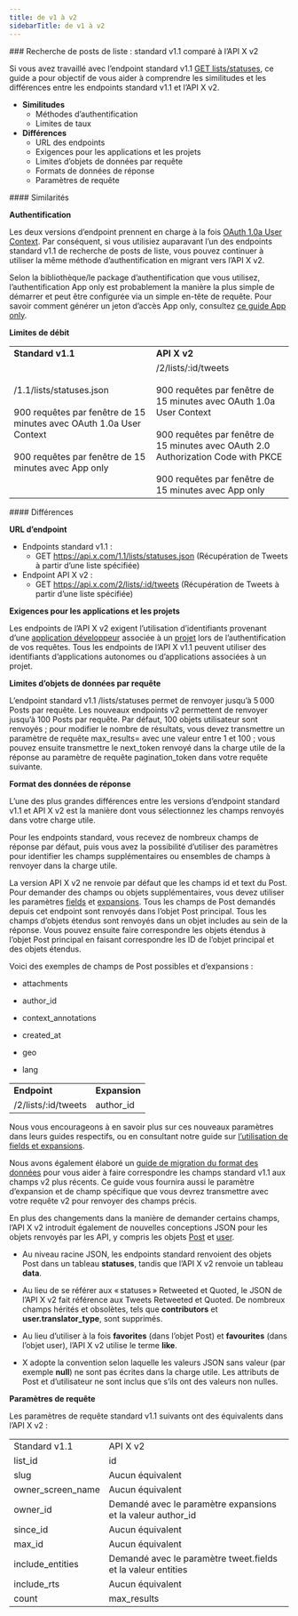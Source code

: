 ```yaml
---
title: de v1 à v2
sidebarTitle: de v1 à v2
---
```



<div id="list-posts-lookup-standard-v11-compared-to-x-api-v2">
  ### Recherche de posts de liste : standard v1.1 comparé à l’API X v2
</div>

Si vous avez travaillé avec l’endpoint standard v1.1 [GET lists/statuses](https://developer.x.com/en/docs/twitter-api/v1/accounts-and-users/create-manage-lists/api-reference/get-lists-statuses), ce guide a pour objectif de vous aider à comprendre les similitudes et les différences entre les endpoints standard v1.1 et l’API X v2.

- **Similitudes**
  - Méthodes d’authentification
  - Limites de taux
- **Différences**
  - URL des endpoints
  - Exigences pour les applications et les projets
  - Limites d’objets de données par requête
  - Formats de données de réponse
  - Paramètres de requête

<div id="similarities">
  #### Similarités
</div>

**Authentification**

Les deux versions d’endpoint prennent en charge à la fois [OAuth 1.0a User Context](/fr/resources/fundamentals/authentication#oauth-2-0). Par conséquent, si vous utilisiez auparavant l’un des endpoints standard v1.1 de recherche de posts de liste, vous pouvez continuer à utiliser la même méthode d’authentification en migrant vers l’API X v2.

Selon la bibliothèque/le package d’authentification que vous utilisez, l’authentification App only est probablement la manière la plus simple de démarrer et peut être configurée via un simple en-tête de requête. Pour savoir comment générer un jeton d’accès App only, consultez [ce guide App only](/fr/resources/fundamentals/authentication#bearer-token-also-known-as-app-only).

**Limites de débit**

|     |     |
| :--- | :--- |
| **Standard v1.1** | **API X v2** |
| /1.1/lists/statuses.json<br /><br />900 requêtes par fenêtre de 15 minutes avec OAuth 1.0a User Context<br /><br />900 requêtes par fenêtre de 15 minutes avec App only | /2/lists/:id/tweets<br /><br />900 requêtes par fenêtre de 15 minutes avec OAuth 1.0a User Context<br /><br />900 requêtes par fenêtre de 15 minutes avec OAuth 2.0 Authorization Code with PKCE<br /><br />900 requêtes par fenêtre de 15 minutes avec App only |

<div id="differences">
  #### Différences
</div>

**URL d’endpoint**

- Endpoints standard v1.1 :
  - GET https://api.x.com/1.1/lists/statuses.json
    (Récupération de Tweets à partir d’une liste spécifiée)
- Endpoint API X v2 :
  - GET https://api.x.com/2/lists/:id/tweets
    (Récupération de Tweets à partir d’une liste spécifiée)

**Exigences pour les applications et les projets**

Les endpoints de l’API X v2 exigent l’utilisation d’identifiants provenant d’une [application développeur](/fr/resources/fundamentals/developer-apps) associée à un [projet](/fr/resources/fundamentals/projects) lors de l’authentification de vos requêtes. Tous les endpoints de l’API X v1.1 peuvent utiliser des identifiants d’applications autonomes ou d’applications associées à un projet.

**Limites d’objets de données par requête**

L’endpoint standard v1.1 /lists/statuses permet de renvoyer jusqu’à 5 000 Posts par requête. Les nouveaux endpoints v2 permettent de renvoyer jusqu’à 100 Posts par requête. Par défaut, 100 objets utilisateur sont renvoyés ; pour modifier le nombre de résultats, vous devez transmettre un paramètre de requête max\_results= avec une valeur entre 1 et 100 ; vous pouvez ensuite transmettre le next\_token renvoyé dans la charge utile de la réponse au paramètre de requête pagination\_token dans votre requête suivante.

**Format des données de réponse**

L’une des plus grandes différences entre les versions d’endpoint standard v1.1 et API X v2 est la manière dont vous sélectionnez les champs renvoyés dans votre charge utile.

Pour les endpoints standard, vous recevez de nombreux champs de réponse par défaut, puis vous avez la possibilité d’utiliser des paramètres pour identifier les champs supplémentaires ou ensembles de champs à renvoyer dans la charge utile.

La version API X v2 ne renvoie par défaut que les champs id et text du Post. Pour demander des champs ou objets supplémentaires, vous devez utiliser les paramètres [fields](/fr/x-api/fundamentals/fields) et [expansions](/fr/x-api/fundamentals/expansions). Tous les champs de Post demandés depuis cet endpoint sont renvoyés dans l’objet Post principal. Tous les champs d’objets étendus sont renvoyés dans un objet includes au sein de la réponse. Vous pouvez ensuite faire correspondre les objets étendus à l’objet Post principal en faisant correspondre les ID de l’objet principal et des objets étendus. 

Voici des exemples de champs de Post possibles et d’expansions :

- attachments

- author\_id

- context\_annotations

- created\_at

- geo

- lang

|     |     |
| :--- | :--- |
| **Endpoint** | **Expansion** |
| /2/lists/:id/tweets | author\_id |

Nous vous encourageons à en savoir plus sur ces nouveaux paramètres dans leurs guides respectifs, ou en consultant notre guide sur [l’utilisation de fields et expansions](/fr/x-api/fundamentals/data-dictionary#how-to-use-fields-and-expansions). 

Nous avons également élaboré un [guide de migration du format des données](/fr/x-api/migrate/data-format-migration) pour vous aider à faire correspondre les champs standard v1.1 aux champs v2 plus récents. Ce guide vous fournira aussi le paramètre d’expansion et de champ spécifique que vous devrez transmettre avec votre requête v2 pour renvoyer des champs précis. 

En plus des changements dans la manière de demander certains champs, l’API X v2 introduit également de nouvelles conceptions JSON pour les objets renvoyés par les API, y compris les objets [Post](/fr/x-api/fundamentals/data-dictionary#tweet) et [user](/fr/x-api/fundamentals/data-dictionary#user).

- Au niveau racine JSON, les endpoints standard renvoient des objets Post dans un tableau **statuses**, tandis que l’API X v2 renvoie un tableau **data**. 

- Au lieu de se référer aux « statuses » Retweeted et Quoted, le JSON de l’API X v2 fait référence aux Tweets Retweeted et Quoted. De nombreux champs hérités et obsolètes, tels que **contributors** et **user.translator\_type**, sont supprimés. 

- Au lieu d’utiliser à la fois **favorites** (dans l’objet Post) et **favourites** (dans l’objet user), l’API X v2 utilise le terme **like**.

- X adopte la convention selon laquelle les valeurs JSON sans valeur (par exemple **null**) ne sont pas écrites dans la charge utile. Les attributs de Post et d’utilisateur ne sont inclus que s’ils ont des valeurs non nulles.
   

**Paramètres de requête**

Les paramètres de requête standard v1.1 suivants ont des équivalents dans l’API X v2 :

|     |     |
| :--- | :--- |
| Standard v1.1 | API X v2 |
| list\_id | id  |
| slug | Aucun équivalent |
| owner\_screen\_name | Aucun équivalent |
| owner\_id | Demandé avec le paramètre expansions et la valeur author\_id |
| since\_id | Aucun équivalent |
| max\_id | Aucun équivalent |
| include\_entities | Demandé avec le paramètre tweet.fields et la valeur entities |
| include\_rts | Aucun équivalent |
| count | max\_results |